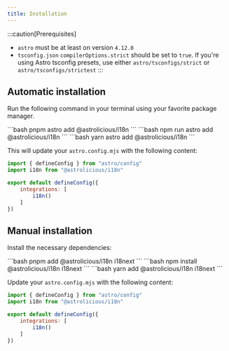 ```yaml
---
title: Installation
---
```



:::caution[Prerequisites]
- `astro` must be at least on version `4.12.0`
- `tsconfig.json` `compilerOptions.strict` should be set to `true`. If you're using Astro tsconfig presets, use either `astro/tsconfigs/strict` or `astro/tsconfigs/strictest`
:::

## Automatic installation

Run the following command in your terminal using your favorite package manager.

<Tabs>
    <TabItem label="pnpm" icon="pnpm">
    ```bash
    pnpm astro add @astrolicious/i18n
    ```
    </TabItem>
    <TabItem label="npm" icon="seti:npm">
    ```bash
    npm run astro add @astrolicious/i18n
    ```
    </TabItem>
    <TabItem label="yarn" icon="seti:yarn">
    ```bash
    yarn astro add @astrolicious/i18n
    ```
    </TabItem>
</Tabs>

This will update your `astro.config.mjs` with the following content:

```js title="astro.config.mjs" ins={2,6}
import { defineConfig } from "astro/config"
import i18n from "@astrolicious/i18n"

export default defineConfig({
    integrations: [
        i18n()
    ]
})
```

## Manual installation

Install the necessary dependencies:

<Tabs>
    <TabItem label="pnpm" icon="pnpm">
    ```bash
    pnpm add @astrolicious/i18n i18next
    ```
    </TabItem>
    <TabItem label="npm" icon="seti:npm">
    ```bash
    npm install @astrolicious/i18n i18next
    ```
    </TabItem>
    <TabItem label="yarn" icon="seti:yarn">
    ```bash
    yarn add @astrolicious/i18n i18next
    ```
    </TabItem>
</Tabs>

Update your `astro.config.mjs` with the following content:

```js title="astro.config.mjs" ins={2,6}
import { defineConfig } from "astro/config"
import i18n from "@astrolicious/i18n"

export default defineConfig({
    integrations: [
        i18n()
    ]
})
```
